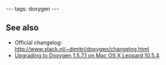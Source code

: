 ---
tags: doxygen
---
== See also ==

* Official changelog: http://www.stack.nl/~dimitri/doxygen/changelog.html
* [[Upgrading to Doxygen 1.5.7.1 on Mac OS X Leopard 10.5.4]]
